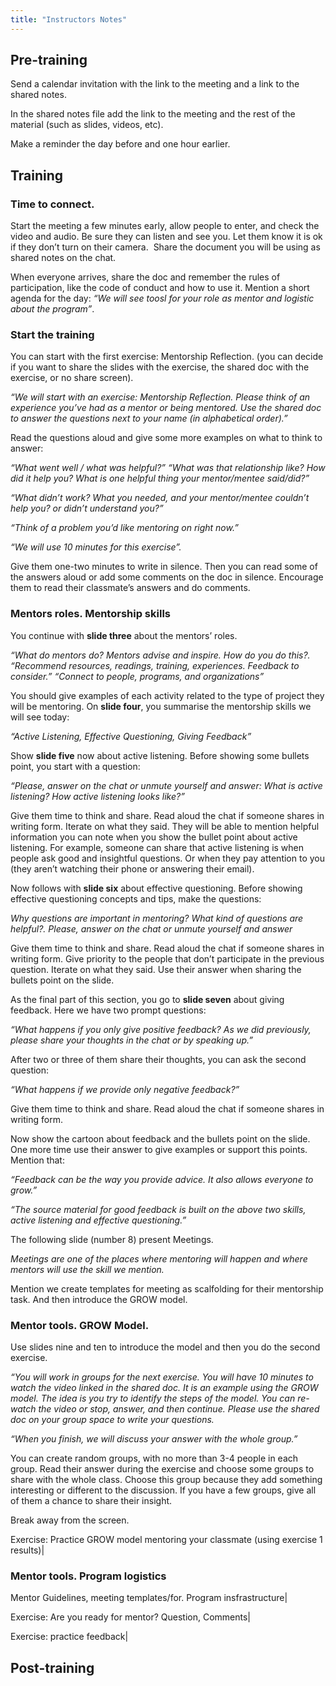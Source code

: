 ```yaml
---
title: "Instructors Notes"
---
```


## Pre-training

Send a calendar invitation with the link to the meeting and a link to the shared notes.

In the shared notes file add the link to the meeting and the rest of the material (such as slides, videos, etc).

Make a reminder the day before and one hour earlier.


## Training

### Time to connect. 
Start the meeting a few minutes early, allow people to enter, and check the video and audio. Be sure they can listen and see you. Let them know it is ok if they don’t turn on their camera.  Share the document you will be using as shared notes on the chat.

When everyone arrives, share the doc and remember the rules of participation, like the code of conduct and how to use it. Mention a short agenda for the day: _“We will see toosl for your role as mentor and logistic about the program”_. 


### Start the training


You can start with the first exercise: Mentorship Reflection. (you can decide if you want to share the slides with the exercise, the shared doc with the exercise, or no share screen).

_"We will start with an exercise: Mentorship Reflection. Please think of an experience you've had as a mentor or being mentored.  Use the shared doc to answer the questions next to your name (in alphabetical order)."_

Read the questions aloud and give some more examples on what to think to answer:

_“What went well / what was helpful?” “What was that relationship like? How did it help you? What is one helpful thing your mentor/mentee said/did?”_

 _“What didn’t work? What you needed, and your mentor/mentee couldn't help you?  or didn't understand you?”_

_“Think of a problem you’d like mentoring on right now.”_

_“We will use 10 minutes for this exercise”._

Give them one-two minutes to write in silence. Then you can read some of the answers aloud or add some comments on the doc in silence. Encourage them to read their classmate's answers and do comments. 


### Mentors roles. Mentorship skills 

You continue with __slide three__ about the mentors' roles. 

_"What do mentors do? Mentors advise and inspire. How do you do this?._ 
_"Recommend resources, readings, training, experiences. Feedback to consider."_
_"Connect to people, programs, and organizations"_

You should give examples of each activity related to the type of project they will be mentoring.
On __slide four__, you summarise the mentorship skills we will see today: 

_"Active Listening, Effective Questioning, Giving Feedback"_

Show __slide five__ now about active listening. Before showing some bullets point, you start with a question:

_"Please, answer on the chat or unmute yourself and answer: What is active listening? How active listening looks like?"_

Give them time to think and share. Read aloud the chat if someone shares in writing form. Iterate on what they said. They will be able to mention helpful information you can note when you show the bullet point about active listening. For example, someone can share that active listening is when people ask good and insightful questions. Or when they pay attention to you (they aren't watching their phone or answering their email).


Now follows with __slide six__ about effective questioning. Before showing effective questioning concepts and tips, make the questions:

_Why questions are important in mentoring? What kind of questions are helpful?. Please, answer on the chat or unmute yourself and answer_

Give them time to think and share. Read aloud the chat if someone shares in writing form. Give priority to the people that don't participate in the previous question. Iterate on what they said. Use their answer when sharing the bullets point on the slide. 

As the final part of this section, you go to __slide seven__ about giving feedback.  Here we have two prompt questions: 

_"What happens if you only give positive feedback? As we did previously, please share your thoughts in the chat or by speaking up."_

After two or three of them share their thoughts, you can ask the second question:

_"What happens if we provide only negative feedback?"_

Give them time to think and share.  Read aloud the chat if someone shares in writing form.

Now show the cartoon about feedback and the bullets point on the slide. One more time use their answer to give examples or support this points. Mention that:

_"Feedback can be the way you provide advice. It also allows everyone to grow."_ 

_"The source material for good feedback is built on the above two skills, active listening and effective questioning."_ 

The following slide (number 8) present Meetings. 

_Meetings are one of the places where mentoring will happen and where mentors will use the skill we mention._

Mention we create templates for meeting as scalfolding for their mentorship task. And then introduce the GROW model.

### Mentor tools. GROW Model.    

Use slides nine and ten to introduce the model and then you do the second exercise.

_"You will work in groups for the next exercise. You will have 10 minutes to watch the video linked in the shared doc. It is an example using the GROW model. The idea is you try to identify the steps of the model. You can re-watch the video or stop, answer, and then continue. Please use the shared doc on your group space to write your questions._

_"When you finish, we will discuss your answer with the whole group."_

You can create random groups, with no more than 3-4 people in each group. Read their answer during the exercise and choose some groups to share with the whole class. Choose this group because they add something interesting or different to the discussion. If you have a few groups, give all of them a chance to share their insight. 




Break away from the screen. 

Exercise: Practice GROW model mentoring your classmate (using exercise 1 results)|

### Mentor tools. Program logistics 

Mentor Guidelines, meeting templates/for. Program insfrastructure|

Exercise: Are you ready for mentor? Question, Comments|

Exercise: practice feedback|

## Post-training
